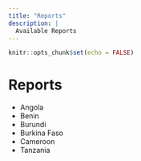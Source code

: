 ```yaml
---
title: "Reports"
description: |
  Available Reports
---
```


```r
knitr::opts_chunk$set(echo = FALSE)
```

# Reports

- Angola
- Benin
- Burundi
- Burkina Faso
- Cameroon
- Tanzania
